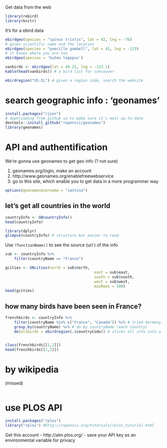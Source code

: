 
Get data from the web 

```r
library(rebird)
library(knitr)
```
It's for a ebird data 

```r
ebirdgeo(species = "spinus tristis", lat = 42, lng = -76)
# given scientific name and the location 
ebirdgeo(species = "poecille gambell", lat = 42, lng = -123)
# it knows where you are too
ebirdgeo(species = 'buteo lagopus')
```

```r
vanbirds <- ebirdgeo(lat = 49.25, lng = -123.1)
kable(head(vanbirds)) # a bird list for vancouver 
```

```r
ebirdregion("US-IL") # given a region code, search the website 
```

# search geographic info : 'geonames'
```r
install.packages("rjson")
# downloading from github so to make sure it's most up-to-date 
devtools::install_github("ropensci/geonames") 
library(geonames)
```

# API and authentification
We're gonna use geonames to get geo info (? not sure)

1. geonames.org/login, make an account 
2. http://www.geonames.org/enablefreewebservice
3. go to this site, which enable you to get data in a more programmer way 

```r
options(geonamesUsername = "santina")
```

## let's get all countries in the world
```r
countryInfo <- GNcountryInfo()
head(countryInfo)

library(dplyr)
glimpse(countryInfo) # structure but easier to read 
```

Use `?functionName()` to see the source (url ) of the info

```r
sub <- countryInfo %>%
	filter(countryName == "France")

gcities <- GNcities(north = sub$north, 
										east = sub$east, 
										south = sub$south, 
										west = sub$west, 
										maxRows = 500)
head(gcities)
```

## how many birds have been seen in France? 

```r
frenchbirds <- countryInfo %>%
	filter(countryName %in% c("France", "Canada")) %>% # tried Germany, didn't work
	group_by(countryName) %>% # do by countryName (each country)
	do(allbirds = ebirdregion(.$countryCode)) # sticks all info into a cell of the datamframe


class(frenchbirds[[1,2]])
head(frenchbirds[[1,2]])
```

# by wikipedia
(missed)
```r

```


# use PLOS API 

```r
install.packages("rplos")
library("rplos") #http://ropensci.org/tutorials/rplos_tutorial.html
```

Get this account 
- http://alm.plos.org/
- save your API key as an environmental variable for privacy

```r

```